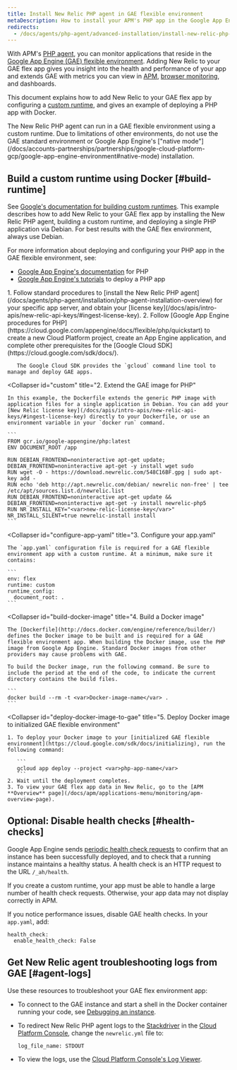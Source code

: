 ```yaml
---
title: Install New Relic PHP agent in GAE flexible environment
metaDescription: How to install your APM's PHP app in the Google App Engine (GAE) flexible environment.
redirects:
  - /docs/agents/php-agent/advanced-installation/install-new-relic-php-agent-gae-flexible-environment
---
```


With APM's [PHP agent](/docs/agents/php-agent/getting-started/introduction-new-relic-php), you can monitor applications that reside in the [Google App Engine (GAE) flexible environment](https://cloud.google.com/appengine/docs/flexible/php/). Adding New Relic to your GAE flex app gives you insight into the health and performance of your app and extends GAE with metrics you can view in [APM](/docs/apm/new-relic-apm/getting-started/introduction-new-relic-apm), [browser monitoring](/docs/browser/new-relic-browser/getting-started/introduction-new-relic-browser), and dashboards.

This document explains how to add New Relic to your GAE flex app by configuring a [custom runtime](https://cloud.google.com/appengine/docs/flexible/custom-runtimes/about-custom-runtimes), and gives an example of deploying a PHP app with Docker.

<Callout variant="important">
  The New Relic PHP agent can run in a GAE flexible environment using a custom runtime. Due to limitations of other environments, do not use the GAE standard environment or Google App Engine's ["native mode"](/docs/accounts-partnerships/partnerships/google-cloud-platform-gcp/google-app-engine-environment#native-mode) installation.
</Callout>

## Build a custom runtime using Docker [#build-runtime]

See [Google's documentation for building custom runtimes](https://cloud.google.com/appengine/docs/flexible/custom-runtimes/build). This example describes how to add New Relic to your GAE flex app by installing the New Relic PHP agent, building a custom runtime, and deploying a single PHP application via Debian. For best results with the GAE flex environment, always use Debian.

For more information about deploying and configuring your PHP app in the GAE flexible environment, see:

* [Google App Engine's documentation](https://cloud.google.com/appengine/docs/flexible/php/) for PHP
* [Google App Engine's tutorials](https://cloud.google.com/appengine/docs/flexible/php/tutorials) to deploy a PHP app

<CollapserGroup>
  <Collapser
    id="setup-gae"
    title="1. Set up the GAE project and install dependencies"
  >
    1. Follow standard procedures to [install the New Relic PHP agent](/docs/agents/php-agent/installation/php-agent-installation-overview) for your specific app server, and obtain your [license key](/docs/apis/intro-apis/new-relic-api-keys/#ingest-license-key).
    2. Follow [Google App Engine procedures for PHP](https://cloud.google.com/appengine/docs/flexible/php/quickstart) to create a new Cloud Platform project, create an App Engine application, and complete other prerequisites for the [Google Cloud SDK](https://cloud.google.com/sdk/docs/).

       The Google Cloud SDK provides the `gcloud` command line tool to manage and deploy GAE apps.
  </Collapser>

  <Collapser
    id="custom"
    title="2. Extend the GAE image for PHP"
  >
    In this example, the Dockerfile extends the generic PHP image with application files for a single application in Debian. You can add your [New Relic license key](/docs/apis/intro-apis/new-relic-api-keys/#ingest-license-key) directly to your Dockerfile, or use an environment variable in your `docker run` command.

    ```
    FROM gcr.io/google-appengine/php:latest
    ENV DOCUMENT_ROOT /app

    RUN DEBIAN_FRONTEND=noninteractive apt-get update; DEBIAN_FRONTEND=noninteractive apt-get -y install wget sudo
    RUN wget -O - https://download.newrelic.com/548C16BF.gpg | sudo apt-key add -
    RUN echo 'deb http://apt.newrelic.com/debian/ newrelic non-free' | tee /etc/apt/sources.list.d/newrelic.list
    RUN DEBIAN_FRONTEND=noninteractive apt-get update && DEBIAN_FRONTEND=noninteractive apt-get -y install newrelic-php5
    RUN NR_INSTALL_KEY="<var>new-relic-license-key</var>" NR_INSTALL_SILENT=true newrelic-install install
    ```
  </Collapser>

  <Collapser
    id="configure-app-yaml"
    title="3. Configure your app.yaml"
  >
    The `app.yaml` configuration file is required for a GAE flexible environment app with a custom runtime. At a minimum, make sure it contains:

    ```
    env: flex
    runtime: custom
    runtime_config:
      document_root: .
    ```
  </Collapser>

  <Collapser
    id="build-docker-image"
    title="4. Build a Docker image"
  >
    The [Dockerfile](http://docs.docker.com/engine/reference/builder/) defines the Docker image to be built and is required for a GAE flexible environment app. When building the Docker image, use the PHP image from Google App Engine. Standard Docker images from other providers may cause problems with GAE.

    To build the Docker image, run the following command. Be sure to include the period at the end of the code, to indicate the current directory contains the build files.

    ```
    docker build --rm -t <var>Docker-image-name</var> .
    ```
  </Collapser>

  <Collapser
    id="deploy-docker-image-to-gae"
    title="5. Deploy Docker image to initialized GAE flexible environment"
  >
    1. To deploy your Docker image to your [initialized GAE flexible environment](https://cloud.google.com/sdk/docs/initializing), run the following command:

       ```
       gcloud app deploy --project <var>php-app-name</var>
       ```
    2. Wait until the deployment completes.
    3. To view your GAE flex app data in New Relic, go to the [APM **Overview** page](/docs/apm/applications-menu/monitoring/apm-overview-page).
  </Collapser>
</CollapserGroup>

## Optional: Disable health checks [#health-checks]

Google App Engine sends [periodic health check requests](https://cloud.google.com/appengine/docs/flexible/go/configuring-your-app-with-app-yaml#health_checks) to confirm that an instance has been successfully deployed, and to check that a running instance maintains a healthy status. A health check is an HTTP request to the URL `/_ah/health`.

If you create a custom runtime, your app must be able to handle a large number of health check requests. Otherwise, your app data may not display correctly in APM.

If you notice performance issues, disable GAE health checks. In your `app.yaml`, add:

```
health_check:
  enable_health_check: False
```

## Get New Relic agent troubleshooting logs from GAE [#agent-logs]

Use these resources to troubleshoot your GAE flex environment app:

* To connect to the GAE instance and start a shell in the Docker container running your code, see [Debugging an instance](https://cloud.google.com/appengine/docs/flexible/php/debugging-an-instance).
* To redirect New Relic PHP agent logs to the [Stackdriver](http://cloud.google.com/logging/docs/view/logs_viewer_v2) in the [Cloud Platform Console](https://cloud.google.com/compute/docs/console), change the `newrelic.yml` file to:

  ```
  log_file_name: STDOUT
  ```
* To view the logs, use the [Cloud Platform Console's Log Viewer](https://cloud.google.com/appengine/docs/flexible/php/writing-application-logs).
